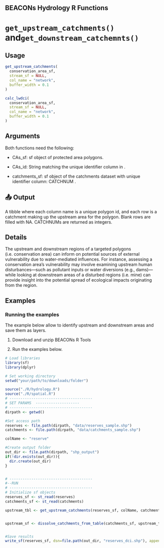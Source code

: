 ## BEACONs Hydrology R Functions

# `get_upstream_catchments()` and`get_downstream_catchemnts()`


## Usage

```r
get_upstream_catchments(
  conservation_area_sf,
  stream_sf = NULL,
  col_name = "network",
  buffer_width = 0.1
)

calc_lwdci(
  conservation_area_sf,
  stream_sf = NULL,
  col_name = "network",
  buffer_width = 0.1
)
```
## Arguments
Both functions need the following:

- CAs_sf: sf object of protected area polygons.

- CAs_id: String matching the unique identifier column in \code{CAs_sf}.

- catchments_sf: sf object of the catchments dataset with unique identifier column: CATCHNUM .



## 📤 Output
A tibble where each column name is a unique polygon id, and each row is a catchment making up the upstream area for the polygon. Blank rows are filled with NA. CATCHNUMs are returned as integers. 

## Details
The upstream and downstream regions of a targeted polygons (i.e. conservation  area) can inform on potential sources of external vulnerability due to water-mediated influences. For instance, assessing a conservation area’s vulnerability may involve examining upstream human disturbances—such as pollutant inputs or water diversions (e.g., dams)—while looking at downstream areas of a disturbed regions (i.e. mine) can provide insight into the potential spread of ecological impacts originating from the region.


## Examples
### Running the examples

The example below allow to identify upstream and downstream areas and save them as layers. 

1. Download and unzip BEACONs R Tools 

2. Run the examples below.

```r
# Load libraries
library(sf)
library(dplyr)

# Set working directory
setwd("your/path/to/downloads/folder")

source("./R/hydrology.R")
source("./R/spatial.R")
# --------------------------------------
# SET PARAMS  --------------------
# --------------------------------------
dirpath <- getwd()

#Set access path 
reserves <- file.path(dirpath, "data/reserves_sample.shp")
catchments <- file.path(dirpath, "data/catchments_sample.shp")

colName <- "reserve"

#Create output folder
out_dir <- file.path(dirpath, "shp_output")
if(!dir.exists(out_dir)){
  dir.create(out_dir)
}


# --------------------------------------
#--RUN
# --------------------------------------
# Initialize sf objects
reserves_sf <- st_read(reserves)
catchments_sf <- st_read(catchments)

upstream_tbl <- get_upstream_catchments(reserves_sf, colName, catchments_sf)


upstream_sf <- dissolve_catchments_from_table(catchments_sf, upstream_tbl, "reserve")


#Save results
write_sf(reserves_sf, dsn=file.path(out_dir, "reserves_dci.shp"), append = FALSE)
```

